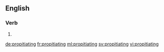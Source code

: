 ==English==

===Verb===
{{head|en}}

# {{present participle of|propitiate|lang=en}}

[[de:propitiating]]
[[fr:propitiating]]
[[ml:propitiating]]
[[sv:propitiating]]
[[vi:propitiating]]